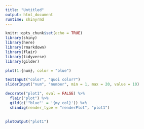 ```yaml
---
title: "Untitled"
output: html_document
runtime: shinyrmd
---
```


```r
knitr::opts_chunk$set(echo = TRUE)
library(shiny)
library(here)
library(rmarkdown)
library(flair)
library(tidyverse)
library(gilder)
```

```r
plot(1:{num}, color = "blue")   
```


```r
textInput("color", "quoi color?")
sliderInput("num", "number", min = 1, max = 20, value = 10)
```

```r
decorate("plot1", eval = FALSE) %>%
  flair("plot") %>%
  gild(c('"blue"' = '{my_col}')) %>%
  shindig(render_type = "renderPlot", "plot1")
  
```

```r
plotOutput("plot1")
```


